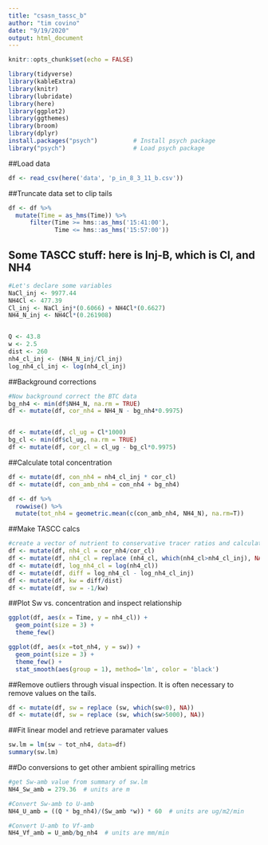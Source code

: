 ```yaml
---
title: "csasn_tassc_b"
author: "tim covino"
date: "9/19/2020"
output: html_document
---
```



```r
knitr::opts_chunk$set(echo = FALSE)

library(tidyverse)
library(kableExtra)
library(knitr)
library(lubridate)
library(here)
library(ggplot2)
library(ggthemes)
library(broom)
library(dplyr)
install.packages("psych")          # Install psych package
library("psych")                   # Load psych package
```

##Load data
```r
df <- read_csv(here('data', 'p_in_8_3_11_b.csv'))
```

##Truncate data set to clip tails
```r

df <- df %>%  
  mutate(Time = as_hms(Time)) %>% 
      filter(Time >= hms::as_hms('15:41:00'),
             Time <= hms::as_hms('15:57:00'))

```


## Some TASCC stuff: here is Inj-B, which is Cl, and NH4
```r
#Let's declare some variables
NaCl_inj <- 9977.44
NH4Cl <- 477.39
Cl_inj <- NaCl_inj*(0.6066) + NH4Cl*(0.6627)
NH4_N_inj <- NH4Cl*(0.261908)


Q <- 43.8
w <- 2.5
dist <- 260
nh4_cl_inj <- (NH4_N_inj/Cl_inj)
log_nh4_cl_inj <- log(nh4_cl_inj)

```

##Background corrections
```r
#Now background correct the BTC data
bg_nh4 <- min(df$NH4_N, na.rm = TRUE)
df <- mutate(df, cor_nh4 = NH4_N - bg_nh4*0.9975)


df <- mutate(df, cl_ug = Cl*1000)
bg_cl <- min(df$cl_ug, na.rm = TRUE)
df <- mutate(df, cor_cl = cl_ug - bg_cl*0.9975) 

```

##Calculate total concentration
```r
df <- mutate(df, con_nh4 = nh4_cl_inj * cor_cl)
df <- mutate(df, con_amb_nh4 = con_nh4 + bg_nh4)

df <- df %>%
  rowwise() %>% 
  mutate(tot_nh4 = geometric.mean(c(con_amb_nh4, NH4_N), na.rm=T)) 
```

##Make TASCC calcs
```r
#create a vector of nutrient to conservative tracer ratios and calculate Sw-add values
df <- mutate(df, nh4_cl = cor_nh4/cor_cl)
df <- mutate(df, nh4_cl = replace (nh4_cl, which(nh4_cl>nh4_cl_inj), NA))
df <- mutate(df, log_nh4_cl = log(nh4_cl))
df <- mutate(df, diff = log_nh4_cl - log_nh4_cl_inj)
df <- mutate(df, kw = diff/dist) 
df <- mutate(df, sw = -1/kw)
```


##Plot Sw vs. concentration and inspect relationship
```r
ggplot(df, aes(x = Time, y = nh4_cl)) +
  geom_point(size = 3) +
  theme_few()

ggplot(df, aes(x =tot_nh4, y = sw)) +
  geom_point(size = 3) +
  theme_few() +
  stat_smooth(aes(group = 1), method='lm', color = 'black')

```


##Remove outliers through visual inspection. It is often necessary to remove values on the tails. 
```r

df <- mutate(df, sw = replace (sw, which(sw<0), NA))
df <- mutate(df, sw = replace (sw, which(sw>5000), NA))

```


##Fit linear model and retrieve paramater values
```r
sw.lm = lm(sw ~ tot_nh4, data=df)
summary(sw.lm)
```

##Do conversions to get other ambient spiralling metrics
```r
#get Sw-amb value from summary of sw.lm
NH4_Sw_amb = 279.36  # units are m

#Convert Sw-amb to U-amb
NH4_U_amb = ((Q * bg_nh4)/(Sw_amb *w)) * 60  # units are ug/m2/min

#Convert U-amb to Vf-amb
NH4_Vf_amb = U_amb/bg_nh4  # units are mm/min

```




